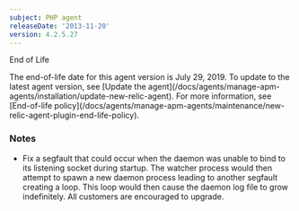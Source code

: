 ```yaml
---
subject: PHP agent
releaseDate: '2013-11-20'
version: 4.2.5.27
---
```


End of Life

<Callout variant="important">
  The end-of-life date for this agent version is July 29, 2019. To update to the latest agent version, see [Update the agent](/docs/agents/manage-apm-agents/installation/update-new-relic-agent). For more information, see [End-of-life policy](/docs/agents/manage-apm-agents/maintenance/new-relic-agent-plugin-end-life-policy).
</Callout>

### Notes

* Fix a segfault that could occur when the daemon was unable to bind to its listening socket during startup. The watcher process would then attempt to spawn a new daemon process leading to another segfault creating a loop. This loop would then cause the daemon log file to grow indefinitely. All customers are encouraged to upgrade.
